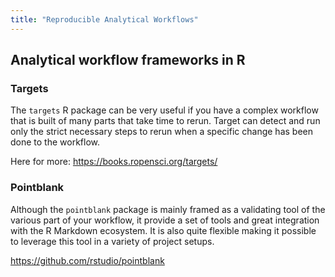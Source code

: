 ```yaml
---
title: "Reproducible Analytical Workflows"
---
```




## Analytical workflow frameworks in R


### Targets

The `targets` R package can be very useful if you have a complex workflow that is built of many parts that take time to rerun. Target can detect and run only the strict necessary steps to rerun when a specific change has been done to the workflow.

Here for more: <https://books.ropensci.org/targets/>







### Pointblank

Although the `pointblank` package is mainly framed as a validating tool of the various part of your workflow, it provide a set of tools and great integration with the R Markdown ecosystem. It is also quite flexible making it possible to leverage this tool in a variety of project setups.

<https://github.com/rstudio/pointblank>


